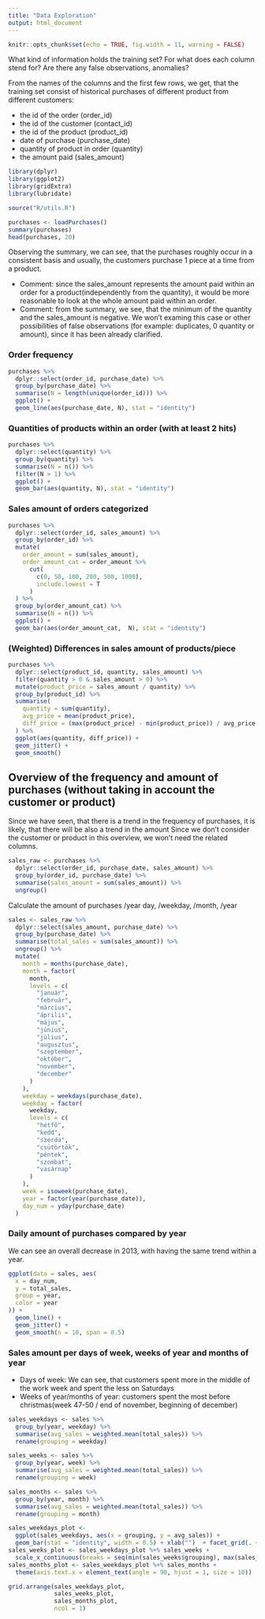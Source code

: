 ```yaml
---
title: "Data Exploration"
output: html_document
---
```


```r
knitr::opts_chunk$set(echo = TRUE, fig.width = 11, warning = FALSE)
```

What kind of information holds the training set? For what does each column stend for? Are there any false observations, anomalies? 

From the names of the columns and the first few rows, we get, that the training set consist of historical purchases of different product from different customers:

* the id of the order (order_id)
* the id of the customer (contact_id)
* the id of the product (product_id)
* date of purchase (purchase_date)
* quantity of product in order (quantity)
* the amount paid (sales_amount)


```r
library(dplyr)
library(ggplot2)
library(gridExtra)
library(lubridate)

source("R/utils.R")

purchases <- loadPurchases()
summary(purchases)
head(purchases, 20)
```

Observing the summary, we can see, that the purchases roughly occur in a consistent basis and usually, the customers purchase 1 piece at a time from a product.

* Comment: since the sales_amount represents the amount paid within an order for a product(independently from the quantity), it would be more reasonable to look at the whole amount paid within an order.
* Comment: from the summary, we see, that the minimum of the quantity and the sales_amount is negative. We won't examing this case or other possibilities of false observations (for example: duplicates, 0 quantity or amount), since it has been already clarified.


### Order frequency
```r
purchases %>%
  dplyr::select(order_id, purchase_date) %>%
  group_by(purchase_date) %>%
  summarise(N = length(unique(order_id))) %>%
  ggplot() +
  geom_line(aes(purchase_date, N), stat = "identity")
```


### Quantities of products within an order (with at least 2 hits)
```r
purchases %>%
  dplyr::select(quantity) %>%
  group_by(quantity) %>%
  summarise(N = n()) %>%
  filter(N > 1) %>%
  ggplot() +
  geom_bar(aes(quantity, N), stat = "identity")
```


### Sales amount of orders categorized
```r
purchases %>%
  dplyr::select(order_id, sales_amount) %>%
  group_by(order_id) %>%
  mutate(
    order_amount = sum(sales_amount),
    order_amount_cat = order_amount %>%
      cut(
        c(0, 50, 100, 200, 500, 1000),
        include.lowest = T
      )
  ) %>%
  group_by(order_amount_cat) %>%
  summarise(N = n()) %>%
  ggplot() +
  geom_bar(aes(order_amount_cat,  N), stat = "identity")
```


### (Weighted) Differences in sales amount of products/piece 
```r
purchases %>%
  dplyr::select(product_id, quantity, sales_amount) %>%
  filter(quantity > 0 & sales_amount > 0) %>%
  mutate(product_price = sales_amount / quantity) %>%
  group_by(product_id) %>%
  summarise(
    quantity = sum(quantity),
    avg_price = mean(product_price),
    diff_price = (max(product_price) - min(product_price)) / avg_price
  ) %>%
  ggplot(aes(quantity, diff_price)) +
  geom_jitter() +
  geom_smooth()
```



## Overview of the frequency and amount of purchases (without taking in account the customer or product)

Since we have seen, that there is a trend in the frequency of purchases, it is likely, that there will be also a trend in the amount 
Since we don't consider the customer or product in this overview, we won't need the related columns.
```r
sales_raw <- purchases %>%
  dplyr::select(order_id, purchase_date, sales_amount) %>%
  group_by(order_id, purchase_date) %>%
  summarise(sales_amount = sum(sales_amount)) %>%
  ungroup()
```


Calculate the amount of purchases /year day, /weekday, /month, /year
```r
sales <- sales_raw %>%
  dplyr::select(sales_amount, purchase_date) %>%
  group_by(purchase_date) %>%
  summarise(total_sales = sum(sales_amount)) %>%
  ungroup() %>%
  mutate(
    month = months(purchase_date),
    month = factor(
      month,
      levels = c(
        "január",
        "február",
        "március",
        "április",
        "május",
        "június",
        "július",
        "augusztus",
        "szeptember",
        "október",
        "november",
        "december"
      )
    ),
    weekday = weekdays(purchase_date),
    weekday = factor(
      weekday,
      levels = c(
        "hétfő",
        "kedd",
        "szerda",
        "csütörtök",
        "péntek",
        "szombat",
        "vasárnap"
      )
    ),
    week = isoweek(purchase_date),
    year = factor(year(purchase_date)),
    day_num = yday(purchase_date)
  )
```


### Daily amount of purchases compared by year
We can see an overall decrease in 2013, with having the same trend within a year.
```r
ggplot(data = sales, aes(
  x = day_num,
  y = total_sales,
  group = year,
  color = year
)) +
  geom_line() +
  geom_jitter() +
  geom_smooth(n = 10, span = 0.5)
```


### Sales amount per days of week, weeks of year and months of year

* Days of week: We can see, that customers spent more in the middle of the work week and spent the less on Saturdays
* Weeks of year/months of year: customers spent the most before christmas(week 47-50 / end of november, beginning of december)
```r
sales_weekdays <- sales %>%
  group_by(year, weekday) %>%
  summarise(avg_sales = weighted.mean(total_sales)) %>%
  rename(grouping = weekday)

sales_weeks <- sales %>%
  group_by(year, week) %>%
  summarise(avg_sales = weighted.mean(total_sales)) %>%
  rename(grouping = week)

sales_months <- sales %>%
  group_by(year, month) %>%
  summarise(avg_sales = weighted.mean(total_sales)) %>%
  rename(grouping = month)

sales_weekdays_plot <-
  ggplot(sales_weekdays, aes(x = grouping, y = avg_sales)) +
  geom_bar(stat = "identity", width = 0.5) + xlab("")  + facet_grid(. ~ year)
sales_weeks_plot <- sales_weekdays_plot %+% sales_weeks +
  scale_x_continuous(breaks = seq(min(sales_weeks$grouping), max(sales_weeks$grouping), by = 4))
sales_months_plot <- sales_weekdays_plot %+% sales_months +
  theme(axis.text.x = element_text(angle = 90, hjust = 1, size = 10))

grid.arrange(sales_weekdays_plot,
             sales_weeks_plot,
             sales_months_plot,
             ncol = 1)
```
